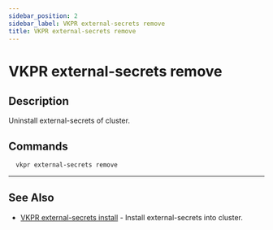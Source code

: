 ```yaml
---
sidebar_position: 2
sidebar_label: VKPR external-secrets remove
title: VKPR external-secrets remove
---
```


# VKPR external-secrets remove

## Description

Uninstall external-secrets of cluster.

## Commands

```bash
  vkpr external-secrets remove
```

---

## See Also

- [VKPR external-secrets install](/docs/commands/external-secrets/install) - Install external-secrets into cluster.


